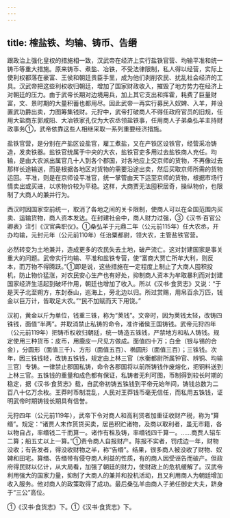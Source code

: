 ```yaml
---
---
---
```

title: 榷盐铁、均输、铸币、告缗
---



跟政治上强化皇权的措施相一致，汉武帝在经济上实行盐铁官营、均输平准和统一铸币等重大措施。原来铸币、煮盐、冶铁，不受法律限制，私人得以经营，实际上使利权都落在豪富、王侯和朝廷贵臣手里，成为他们剥削农民、扰乱社会经济的工具。汉武帝把这些利权收归朝廷，增加了国家财政收入，摧毁了地方势力在经济上对朝廷的压力。由于武帝长期对边境用兵，加上其它支出和挥霍，耗费了巨量财富，文、景时期的大量积蓄也都用尽。因此武帝一再实行募民入奴婢、入羊，并设置武功爵出卖，力图筹集钱财。元狩中，武帝打破商人不得任政府官员的旧规，任用大盐商东郭咸阳、大冶铁家孔仅为大农丞领盐铁事，任用商人子弟桑弘羊主持财政事务①，武帝依靠这些人相继采取一系列重要经济措施。

盐铁官营，是分别在产盐区设盐官，雇工煮盐，又在产铁区设铁官，经营采冶铸造，发卖铁器。盐铁官统属于中央的大农，盐铁官吏多用过去盐铁商人充任。均输，是由大农派出属官几十人到各个郡国，对各地应上交京师的货物，不再像过去那样长途输送，而是根据各地区对货物的需要沿途出卖，然后买取京师所需的货物运回。平准，则是在京师设平准官，统一掌管由天下运至京师的货物，根据市场行情卖出或买进，以求物价较为平稳。这样，大商贾无法囤积居奇，操纵物价，也限制了大商人的兼并行为。

西汉时因国家空前统一，取消了各地之间的关卡限制，使商人可以在全国范围内买卖、运输货物，商人资本发达。在封建社会中，商人财力过强，③《汉书·百官公卿表》注引《汉官典职仪》。①桑弘羊于元鼎二年（公元前115年）任大农丞，开办均输，元封元年（公元前110年）任治粟都尉，领大农，主管盐铁官营。

必然转变为土地兼并，造成更多的农民失去土地，破产流亡。这对封建国家是事关重大的问题。武帝实行均输、平准和盐铁专营，使“富商大贾亡所牟大利，则反本，而万物不得腾跃。”①即是说，这些措施在一定程度上制止了大商人囤积投机，防止物价猛涨，对农民安心生产也有好处，抑制商人资本为牟取暴利而对封建国家经济生活起到破坏作用，朝廷也增加了收入。所以《汉书·食货志》又说：“于是天子北至朔方，东封泰山，巡海上，旁北边以归。所过赏赐，用帛百余万匹，钱金以巨万计，皆取足大农。”“民不加赋而天下用饶。”

汉初，黄金以斤为单位，钱重三铢，称为“荚钱”。文帝时，因为荚钱太轻，改铸四铢钱，面值“半两”。并取消禁止私铸的命令，准许诸侯王国铸钱。武帝元狩四年（公元前119年）把铸币权收归朝廷，统一铸造五铢钱，严禁地方和私人铸钱。规定使用三种货币：皮币，用鹿皮一尺见方做成。面值四十万；白金（银与锡的合金），分圆形（面值三千）、方形（面值五百）、椭圆形（面值三百）；三铢钱。次年，因三铢钱轻，改铸五铢钱，规定由上林三官（水衡都尉所属钟官、辨铜、均输三官）专铸。一律禁止郡国私铸，命令各郡国将以前所铸钱作废熔化，把铜料送到上林三官。五铢钱的重量和成色都有保证，私铸者无利可图，币制得到较长时期的稳定，据《汉书·食货志》载，自武帝初铸五铢钱到平帝元始年间，铸钱总数为二百八十亿万余枚。王莽时币制混乱，人民对王莽钱币毫无信任，而私用五铢钱，证明武帝时期铸钱长期具有信誉。

元狩四年（公元前119年），武帝下令对商人和高利贷者加重征收财产税，称为“算缗”。规定：“诸贾人末作贳贷买卖，居邑积贮诸物，及商以取利者，虽无市籍，各以物自占，率缗钱二千而算一。诸作有租及铸，率缗钱四千算一。……商贾人轺车二算；船五丈以上一算。”①责令商人自报财产。陈报不实者，罚戍边一年，财物没收；有告发者，得没收财物之半，称“告缗”。结果，很多商人被没收了财物、奴婢和田宅。算缗、告缗带有侵夺商人利益的性质，有的商人因受诬告而破产。但政府得民财以亿计，从大局看，加强了朝廷的财力，使财政上的危机缓解了。汉武帝利用强大的国家力量，抑制了大商人的兼并和投机活动，且又利用商人为朝廷增加收入服务。他对商人的政策取得了成功。最后桑弘羊由商人子弟任御史大夫，跻身于“三公”高位。

①《汉书·食货志》下。①《汉书·食货志》下。